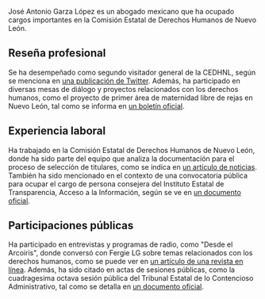 José Antonio Garza López es un abogado mexicano que ha ocupado cargos importantes en la Comisión Estatal de Derechos Humanos de Nuevo León. 
## Reseña profesional
Se ha desempeñado como segundo visitador general de la CEDHNL, según se menciona en [una publicación de Twitter](https://twitter.com/CEDHNL/status/1462896168715763719). Además, ha participado en diversas mesas de diálogo y proyectos relacionados con los derechos humanos, como el proyecto de primer área de maternidad libre de rejas en Nuevo León, tal como se informa en [un boletín oficial](https://historico.nl.gob.mx/boletines-comunicados-y-avisos/presentan-proyecto-de-primer-area-de-maternidad-libre-de-rejas-en).
## Experiencia laboral
Ha trabajado en la Comisión Estatal de Derechos Humanos de Nuevo León, donde ha sido parte del equipo que analiza la documentación para el proceso de selección de titulares, como se indica en [un artículo de noticias](https://www.hcnl.gob.mx/glpmc/2020/08/avanza-en-comision-proceso-de-seleccion-para-titular-de-cedh-analizan-documentacion.php). También ha sido mencionado en el contexto de una convocatoria pública para ocupar el cargo de persona consejera del Instituto Estatal de Transparencia, Acceso a la Información, según se ve en [un documento oficial](https://www.hcnl.gob.mx/acuerdo-611/).
## Participaciones públicas
Ha participado en entrevistas y programas de radio, como "Desde el Arcoiris", donde conversó con Fergie LG sobre temas relacionados con los derechos humanos, como se puede ver en [un artículo de una revista en línea](https://ulisex.com/desde-el-arcoiris-fergie-lg-conversa-con-jose-antonio-garza-lopez-de-la-cedhnl/). Además, ha sido citado en actas de sesiones públicas, como la cuadragesima octava sesión pública del Tribunal Estatal de lo Contencioso Administrativo, tal como se detalla en [un documento oficial](https://www.te.gob.mx/salasreg/sesiones/estenograficas/monterrey/mve_3006182130.pdf).